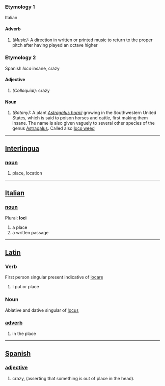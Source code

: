 ===Etymology 1===
Italian
====Adverb====
#''(Music):'' A direction in written or printed music to return to the proper pitch after having played an octave higher

===Etymology 2===
Spanish ''loco'' insane, crazy
====Adjective====
#''(Colloquial):'' crazy
====Noun====
#''(Botany):'' A plant ''[[Astragalus hornii]]'' growing in the Southwestern United States, which is said to poison horses and cattle, first making them insane. The name is also given vaguely to several other species of the genus [[Astragalus]]. Called also [[loco weed]]

----
== [[Interlingua]]==
===[[noun]]===
# place, location

----
== [[Italian]] ==
===[[noun]]===
Plural: '''loci'''
# a place
# a written passage

----
== [[Latin]]==
===Verb===
First person singular present indicative of [[locare]]
#I put or place
===Noun===
Ablative and dative singular of [[locus]]
===[[adverb]]===
# in the place

----
== [[Spanish]]==
===[[adjective]]===
# crazy, (asserting that something is out of place in the head).